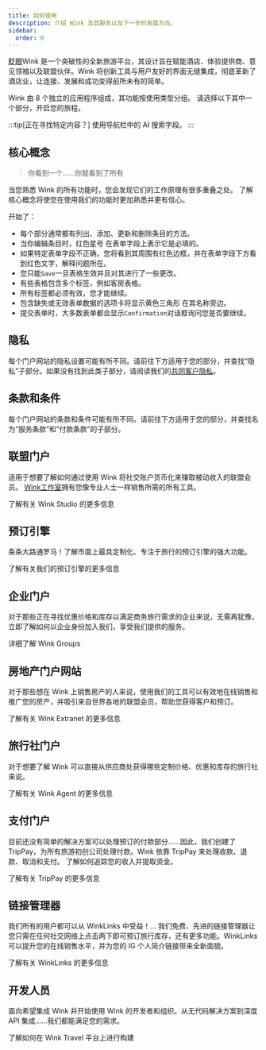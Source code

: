 ```yaml
---
title: 如何使用
description: 介绍 Wink 及其服务以及下一步的发展方向。
sidebar:
  order: 0
---
```


[眨眼](https://wink.travel)Wink 是一个突破性的全新旅游平台，其设计旨在赋能酒店、体验提供商、意见领袖以及联盟伙伴。Wink 将创新工具与用户友好的界面无缝集成，彻底革新了酒店业，让连接、发展和成功变得前所未有的简单。

Wink 由 8 个独立的应用程序组成，其功能按使用类型分组。
请选择以下其中一个部分，开启您的旅程。

:::tip\[正在寻找特定内容？]
使用导航栏中的 AI 搜索字段。
:::

## 核心概念

> 你看到一个……你就看到了所有

当您熟悉 Wink 的所有功能时，您会发现它们的工作原理有很多重叠之处。
了解核心概念将使您在使用我们的功能时更加熟悉并更有信心。

开始了：

* 每个部分通常都有列出、添加、更新和删除条目的方法。
* 当你编辑条目时，红色星号<Badge text="*" variant="danger" size="large" />
  在表单字段上表示它是必填的。
* 如果特定表单字段不正确，您将看到其周围有红色边框，并在表单字段下方看到红色文字，解释问题所在。
* 您只能`Save`一旦表格生效并且对其进行了一些更改。
* 有些表格包含多个标签，例如客房表格。
* 所有标签都必须有效，您才能继续。
* 包含缺失或无效表单数据的选项卡将显示黄色三角形<Badge text="⚠️" variant="caution" size="large" />
  在其名称旁边。
* 提交表单时，大多数表单都会显示`Confirmation`对话框询问您是否要继续。

## 隐私

每个门户网站的隐私设置可能有所不同。请前往下方适用于您的部分，并查找“隐私”子部分。如果没有找到此类子部分，请阅读我们的[共同客户隐私](/booking-engine/privacy)。

## 条款和条件

每个门户网站的条款和条件可能有所不同。请前往下方适用于您的部分，并查找名为“服务条款”和“付款条款”的子部分。

## 联盟门户

适用于想要了解如何通过使用 Wink 将社交账户货币化来赚取被动收入的联盟会员。
[Wink工作室](https://studio.wink.travel)拥有您像专业人士一样销售所需的所有工具。

<LinkButton href="/studio/what-is-studio">
  了解有关 Wink Studio 的更多信息
</LinkButton>


## 预订引擎

条条大路通罗马！了解市面上最具定制化、专注于旅行的预订引擎的强大功能。

<LinkButton href="/booking-engine/in-a-nutshell">
  了解有关我们的预订引擎的更多信息
</LinkButton>


## 企业门户

对于那些正在寻找优惠价格和库存以满足商务旅行需求的企业来说，无需再犹豫，立即了解如何以企业身份加入我们，享受我们提供的服务。

<LinkButton href="/corporate/what-is-group">
  详细了解 Wink Groups
</LinkButton>


## 房地产门户网站

对于那些想在 Wink 上销售房产的人来说，使用我们的工具可以有效地在线销售和推广您的房产，并吸引来自世界各地的联盟会员，帮助您获得客户和预订。

<LinkButton href="/extranet/what-is-extranet">
  了解有关 Wink Extranet 的更多信息
</LinkButton>


## 旅行社门户

对于想要了解 Wink 可以直接从供应商处获得哪些定制价格、优惠和库存的旅行社来说。

<LinkButton href="/travel-agent/what-is-agent">
  了解有关 Wink Agent 的更多信息
</LinkButton>


## 支付门户

目前还没有简单的解决方案可以处理预订的付款部分……因此，我们创建了 TripPay，为所有旅游初创公司处理付款。Wink 依靠 TripPay 来处理收款、退款、取消和支付。
了解如何追踪您的收入并提取资金。

<LinkButton href="/payment/what-is-trip-pay">
  了解有关 TripPay 的更多信息
</LinkButton>


## 链接管理器

我们所有的用户都可以从 WinkLinks 中受益！... 我们免费、先进的链接管理器让您只需在任何社交网络上点击两下即可预订旅行库存，还有更多功能。WinkLinks 可以提升您的在线销售水平，并为您的 IG 个人简介链接带来全新面貌。

<LinkButton href="/link-manager/wink-links">
  了解有关 WinkLinks 的更多信息
</LinkButton>


## 开发人员

面向希望集成 Wink 并开始使用 Wink 的开发者和组织。从无代码解决方案到深度 API 集成……我们都能满足您的需求。

<LinkButton href="/developers/build-on-wink">
  了解如何在 Wink Travel 平台上进行构建
</LinkButton>

